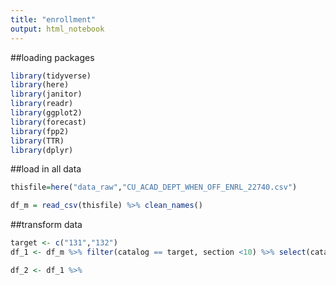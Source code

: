 ```yaml
---
title: "enrollment"
output: html_notebook
---
```


##loading packages
```r
library(tidyverse)
library(here)
library(janitor)
library(readr)
library(ggplot2)
library(forecast)
library(fpp2)
library(TTR)
library(dplyr)
```

##load in all data
```r
thisfile=here("data_raw","CU_ACAD_DEPT_WHEN_OFF_ENRL_22740.csv")

df_m = read_csv(thisfile) %>% clean_names()
```

##transform data
```r
target <- c("131","132")
df_1 <- df_m %>% filter(catalog == target, section <10) %>% select(catalog, term, term2, tot_enrl, section, title)
```

```r
df_2 <- df_1 %>% 

```


